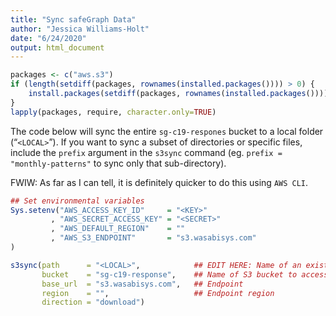 ```yaml
---
title: "Sync safeGraph Data"
author: "Jessica Williams-Holt"
date: "6/24/2020"
output: html_document
---
```


```r
packages <- c("aws.s3")  
if (length(setdiff(packages, rownames(installed.packages()))) > 0) {
    install.packages(setdiff(packages, rownames(installed.packages())))  
}  
lapply(packages, require, character.only=TRUE)
```

The code below will sync the entire `sg-c19-respones` bucket to a local folder ("`<LOCAL>`"). 
If you want to sync a subset of directories or specific files, include the `prefix` argument in the `s3sync` 
command (eg. `prefix = "monthly-patterns"` to sync only that sub-directory).

FWIW: As far as I can tell, it is definitely quicker to do this using `AWS CLI`. 

```r
## Set environmental variables
Sys.setenv("AWS_ACCESS_KEY_ID"     = "<KEY>"
         , "AWS_SECRET_ACCESS_KEY" = "<SECRET>"
         , "AWS_DEFAULT_REGION"    = ""
         , "AWS_S3_ENDPOINT"       = "s3.wasabisys.com"
)

s3sync(path      = "<LOCAL>",            ## EDIT HERE: Name of an existing local folder to sync to
       bucket    = "sg-c19-response",    ## Name of S3 bucket to access
       base_url  = "s3.wasabisys.com",   ## Endpoint
       region    = "",                   ## Endpoint region
       direction = "download")
```
